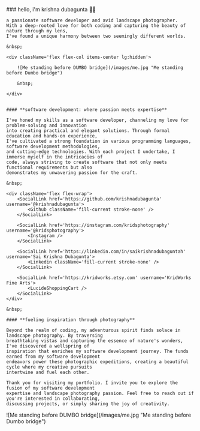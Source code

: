 
<article className='prose'>
    ### hello, i'm krishna dubagunta 👋🏼

    a passionate software developer and avid landscape photographer.
    With a deep-rooted love for both coding and capturing the beauty of nature through my lens,
    I've found a unique harmony between two seemingly different worlds.

    &nbsp;

    <div className='flex flex-col items-center lg:hidden'>

        ![Me standing before DUMBO bridge](/images/me.jpg "Me standing before Dumbo bridge")

        &nbsp;

    </div>


    #### **software development: where passion meets expertise**

    I've honed my skills as a software developer, channeling my love for problem-solving and innovation
    into creating practical and elegant solutions. Through formal education and hands-on experience,
    I've cultivated a strong foundation in various programming languages, software development methodologies,
    and cutting-edge technologies. With each project I undertake, I immerse myself in the intricacies of
    code, always striving to create software that not only meets functional requirements but also
    demonstrates my unwavering passion for the craft.

    &nbsp;

    <div className='flex flex-wrap'>
        <SocialLink href='https://github.com/krishnadubagunta' username='@krishnadubagunta'>
            <Github className='fill-current stroke-none' />
        </SocialLink>

        <SocialLink href='https://instagram.com/kridsphotography' username='@kridsphotography'>
            <Instagram />
        </SocialLink>

        <SocialLink href='https://linkedin.com/in/saikrishnadubaguntah' username='Sai Krishna Dubagunta'>
            <Linkedin className='fill-current stroke-none' />
        </SocialLink>

        <SocialLink href='https://kridworks.etsy.com' username='KridWorks Fine Arts'>
            <LucideShoppingCart />
        </SocialLink>
    </div>

    &nbsp;

    #### **fueling inspiration through photography**

    Beyond the realm of coding, my adventurous spirit finds solace in landscape photography. By traversing
    breathtaking vistas and capturing the essence of nature's wonders, I've discovered a wellspring of
    inspiration that enriches my software development journey. The funds earned from my software development
    endeavors power these photographic expeditions, creating a beautiful cycle where my creative pursuits
    intertwine and fuel each other.

    Thank you for visiting my portfolio. I invite you to explore the fusion of my software development
    expertise and landscape photography passion. Feel free to reach out if you're interested in collaborating,
    discussing projects, or simply sharing the joy of creativity.

</article>
<div className='w-5/12 hidden lg:flex justify-center'>
    ![Me standing before DUMBO bridge](/images/me.jpg "Me standing before Dumbo bridge")
</div>
